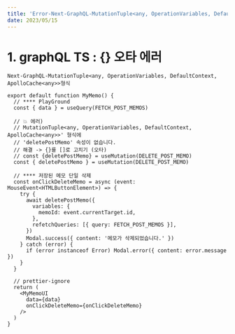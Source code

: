 ```yaml
---
title: 'Error-Next-GraphQL-MutationTuple<any, OperationVariables, DefaultContext, ApolloCache<any>>형식'
date: 2023/05/15
---
```


# 1. graphQL TS : {} 오타 에러

`Next-GraphQL-MutationTuple<any, OperationVariables, DefaultContext, ApolloCache<any>>형식`

```tsx
export default function MyMemo() {
  // **** PlayGround
  const { data } = useQuery(FETCH_POST_MEMOS)

  // 💥 에러)
  // MutationTuple<any, OperationVariables, DefaultContext, ApolloCache<any>>' 형식에
  // 'deletePostMemo' 속성이 없습니다.
  // 해결 -> {}를 []로 고치기 (오타)
  // const {deletePostMemo} = useMutation(DELETE_POST_MEMO)
  const { deletePostMemo } = useMutation(DELETE_POST_MEMO)

  // **** 저장된 메모 단일 삭제
  const onClickDeleteMemo = async (event: MouseEvent<HTMLButtonElement>) => {
    try {
      await deletePostMemo({
        variables: {
          memoId: event.currentTarget.id,
        },
        refetchQueries: [{ query: FETCH_POST_MEMOS }],
      })
      Modal.success({ content: '메모가 삭제되었습니다.' })
    } catch (error) {
      if (error instanceof Error) Modal.error({ content: error.message })
    }
  }

  // prettier-ignore
  return (
    <MyMemoUI
      data={data}
      onClickDeleteMemo={onClickDeleteMemo}
    />
  )
}
```
